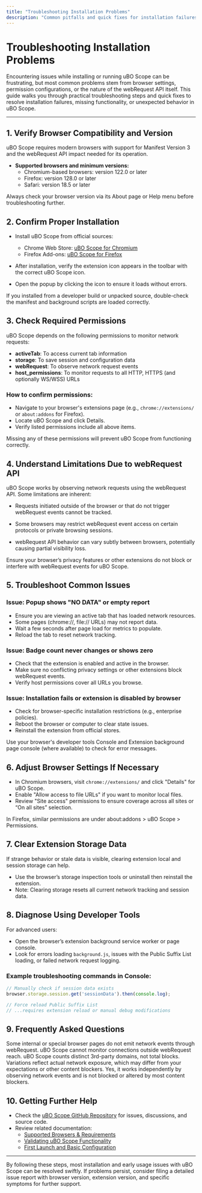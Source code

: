 ```yaml
---
title: "Troubleshooting Installation Problems"
description: "Common pitfalls and quick fixes for installation failures, permission issues, or missing functionality. Directs users to address browser settings, extension permissions, and other gotchas unique to uBO Scope’s model and webRequest dependencies."
---
```


# Troubleshooting Installation Problems

Encountering issues while installing or running uBO Scope can be frustrating, but most common problems stem from browser settings, permission configurations, or the nature of the webRequest API itself. This guide walks you through practical troubleshooting steps and quick fixes to resolve installation failures, missing functionality, or unexpected behavior in uBO Scope.

---

## 1. Verify Browser Compatibility and Version

uBO Scope requires modern browsers with support for Manifest Version 3 and the webRequest API impact needed for its operation.

- **Supported browsers and minimum versions:**
  - Chromium-based browsers: version 122.0 or later
  - Firefox: version 128.0 or later
  - Safari: version 18.5 or later

<Check>
Always check your browser version via its About page or Help menu before troubleshooting further.
</Check>

## 2. Confirm Proper Installation

- Install uBO Scope from official sources:
  - Chrome Web Store: [uBO Scope for Chromium](https://chromewebstore.google.com/detail/ubo-scope/bbdpgcaljkaaigfcomhidmneffjjjfgp)
  - Firefox Add-ons: [uBO Scope for Firefox](https://addons.mozilla.org/firefox/addon/ubo-scope/)

- After installation, verify the extension icon appears in the toolbar with the correct uBO Scope icon.

- Open the popup by clicking the icon to ensure it loads without errors.

<Tip>
If you installed from a developer build or unpacked source, double-check the manifest and background scripts are loaded correctly.
</Tip>

## 3. Check Required Permissions

uBO Scope depends on the following permissions to monitor network requests:

- **activeTab**: To access current tab information
- **storage**: To save session and configuration data
- **webRequest**: To observe network request events
- **host_permissions**: To monitor requests to all HTTP, HTTPS (and optionally WS/WSS) URLs

### How to confirm permissions:

- Navigate to your browser's extensions page (e.g., `chrome://extensions/` or `about:addons` for Firefox).
- Locate uBO Scope and click Details.
- Verify listed permissions include all above items.

<Warning>
Missing any of these permissions will prevent uBO Scope from functioning correctly.
</Warning>

## 4. Understand Limitations Due to webRequest API

uBO Scope works by observing network requests using the webRequest API. Some limitations are inherent:

- Requests initiated outside of the browser or that do not trigger webRequest events cannot be tracked.

- Some browsers may restrict webRequest event access on certain protocols or private browsing sessions.

- webRequest API behavior can vary subtly between browsers, potentially causing partial visibility loss.

<Note>
Ensure your browser’s privacy features or other extensions do not block or interfere with webRequest events for uBO Scope.
</Note>

## 5. Troubleshoot Common Issues

### Issue: Popup shows "NO DATA" or empty report

- Ensure you are viewing an active tab that has loaded network resources.
- Some pages (chrome://, file:// URLs) may not report data.
- Wait a few seconds after page load for metrics to populate.
- Reload the tab to reset network tracking.

### Issue: Badge count never changes or shows zero

- Check that the extension is enabled and active in the browser.
- Make sure no conflicting privacy settings or other extensions block webRequest events.
- Verify host permissions cover all URLs you browse.

### Issue: Installation fails or extension is disabled by browser

- Check for browser-specific installation restrictions (e.g., enterprise policies).
- Reboot the browser or computer to clear state issues.
- Reinstall the extension from official stores.

<Tip>
Use your browser's developer tools Console and Extension background page console (where available) to check for error messages.
</Tip>

## 6. Adjust Browser Settings If Necessary

- In Chromium browsers, visit `chrome://extensions/` and click "Details" for uBO Scope.
- Enable "Allow access to file URLs" if you want to monitor local files.
- Review "Site access" permissions to ensure coverage across all sites or “On all sites” selection.

In Firefox, similar permissions are under about:addons > uBO Scope > Permissions.

## 7. Clear Extension Storage Data

If strange behavior or stale data is visible, clearing extension local and session storage can help.

- Use the browser’s storage inspection tools or uninstall then reinstall the extension.
- Note: Clearing storage resets all current network tracking and session data.

## 8. Diagnose Using Developer Tools

For advanced users:

- Open the browser’s extension background service worker or page console.
- Look for errors loading `background.js`, issues with the Public Suffix List loading, or failed network request logging.

### Example troubleshooting commands in Console:
```javascript
// Manually check if session data exists
browser.storage.session.get('sessionData').then(console.log);

// Force reload Public Suffix List
// ...requires extension reload or manual debug modifications
```

## 9. Frequently Asked Questions

<AccordionGroup title="Frequently Asked Questions (FAQs)">
<Accordion title="Why does uBO Scope not track requests on all sites?">
Some internal or special browser pages do not emit network events through webRequest. uBO Scope cannot monitor connections outside webRequest reach.
</Accordion>
<Accordion title="My badge count seems too high or too low. Is this normal?">
uBO Scope counts distinct 3rd-party domains, not total blocks. Variations reflect actual network exposure, which may differ from your expectations or other content blockers.
</Accordion>
<Accordion title="Is uBO Scope compatible with other content blockers?">
Yes, it works independently by observing network events and is not blocked or altered by most content blockers.
</Accordion>
</AccordionGroup>

## 10. Getting Further Help

- Check the [uBO Scope GitHub Repository](https://github.com/gorhill/uBO-Scope) for issues, discussions, and source code.
- Review related documentation:
  - [Supported Browsers & Requirements](/getting-started/setup-installation/prerequisites-browsers)
  - [Validating uBO Scope Functionality](/getting-started/troubleshooting-validation/quick-validation-steps)
  - [First Launch and Basic Configuration](/getting-started/setup-installation/first-launch-evaluation)

---

By following these steps, most installation and early usage issues with uBO Scope can be resolved swiftly. If problems persist, consider filing a detailed issue report with browser version, extension version, and specific symptoms for further support.
